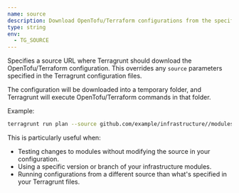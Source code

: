 ```yaml
---
name: source
description: Download OpenTofu/Terraform configurations from the specified source into a temporary folder, and run Terraform in that temporary folder.
type: string
env:
  - TG_SOURCE
---
```


Specifies a source URL where Terragrunt should download the OpenTofu/Terraform configuration. This overrides any `source` parameters specified in the Terragrunt configuration files.

The configuration will be downloaded into a temporary folder, and Terragrunt will execute OpenTofu/Terraform commands in that folder.

Example:

```bash
terragrunt run plan --source github.com/example/infrastructure//modules/vpc
```

This is particularly useful when:

- Testing changes to modules without modifying the source in your configuration.
- Using a specific version or branch of your infrastructure modules.
- Running configurations from a different source than what's specified in your Terragrunt files.
